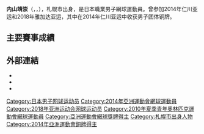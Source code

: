 {{blpunsourced|time=2019-01-18T04:09:02+00:00}}
{{expand Japanese|time=2019-01-18T04:09:02+00:00}}
{{Infobox tennis biography
|name             = 内山靖崇
|image            = Uchiyama WMQ14 (12) (14604865054).jpg
|caption          =
|country          = {{JPN}}
|residence        = 
|birth_date       = {{birth date and age|1992|8|5|df=y}}
|birth_place      = [[日本|日本]][[札幌市|札幌市]]
|height           = 
|turnedpro        = 
|plays            = 右手持拍 (雙手反拍)
|careerprizemoney = [[US$|$]]131,476
|singlesrecord    = 1–1
|singlestitles    = 0
|highestsinglesranking = No. 177 (2014年11月24日)
|currentsinglesranking = No. 241 (2016年2月1日)
|AustralianOpenresult       =
|FrenchOpenresult           =
|Wimbledonresult            = Q2 ([[2014_Wimbledon_Championships_–_Men's_Singles_Qualifying|2014]])
|USOpenresult               = Q1 ([[2014年美國網球公開賽男子單打資格賽|2014]], [[2015年美國網球公開賽男子單打資格賽|2015]])
|doublesrecord              = 3–6
|doublestitles              = 1
|highestdoublesranking      = No. 177 (2014年11月24日)
|currentdoublesranking      =
|grandslamsdoublesresults   = 
|AustralianOpenDoublesresult         =
|AustralianOpenDoublesjuniorresult   =
|FrenchOpenDoublesresult             =
|FrenchOpenDoublesjuniorresult       =
|WimbledonDoublesresult              =
|WimbledonDoublesjuniorresult        =
|USOpenDoublesresult                 =
|USOpenDoublesjuniorresult           =
|updated = 2016年2月3日
|medaltemplates =
{{MedalCountry|{{JPN}}}}
{{MedalSport|男子網球}}
{{MedalCompetition|[[亞洲運動會|亞洲運動會]]}}
{{MedalBronze|[[2014年亞洲運動會網球比賽|2014 仁川]]|[[2014年亞洲運動會網球男子團體比賽|團體項目]]}}
}}

'''内山靖崇'''（{{lang-ja|うちやま やすたか}}，{{lang-en|Yasutaka Uchiyama}}，{{bd|1992年|8月5日}}），札幌市出身，是日本職業男子網球運動員。曾参加2014年仁川亚运和2018年雅加达亚运，其中在2014年仁川亚运中收获男子团体铜牌。

==主要賽事成績==

==外部連結==
* {{ATP|U134}}
* {{ITF male profile|number=100090051}}
* {{DavisCupplayerlink|id=100090051}}

{{DEFAULTSORT:Uchiyama, Yasutaka}}
[[Category:日本男子网球运动员|Category:日本男子网球运动员]]
[[Category:2014年亞洲運動會網球運動員|Category:2014年亞洲運動會網球運動員]]
[[Category:2018年亚洲运动会网球运动员|Category:2018年亚洲运动会网球运动员]]
[[Category:2010年夏季青年奧林匹克運動會網球運動員|Category:2010年夏季青年奧林匹克運動會網球運動員]]
[[Category:亞洲運動會網球獎牌得主|Category:亞洲運動會網球獎牌得主]]
[[Category:札幌市出身人物|Category:札幌市出身人物]]
[[Category:2014年亞洲運動會銅牌得主|Category:2014年亞洲運動會銅牌得主]]